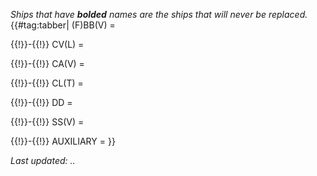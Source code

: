 ''Ships that have '''bolded''' names are the ships that will never be replaced.''
{{#tag:tabber|
(F)BB(V) =
{{{!}} style="radius:10px;cellpadding:10px;width:100%;" align="center" height="35px"
! align="center" style="cellpadding:10px;" {{!}} <font size=2>'''BB(V)''' </font>
! align="center" style="cellpadding:10px;" {{!}} <font size=2>'''Name''' </font>
! align="center" style="cellpadding:10px;" {{!}} <font size=2>'''Level''' </font>
! style="background:gray;" rowspan="9" {{!}}
! align="center" style="cellpadding:10px;" {{!}} <font size=2>'''FBB''' </font>
! align="center" style="cellpadding:10px;" {{!}} <font size=2>'''Name''' </font>
! align="center" style="cellpadding:10px;" {{!}} <font size=2>'''Level''' </font>
{{!}}-
{{!}} align="center" height="35px" {{!}} {{ShipBattleCardKai|Musashi/Kai}}
{{!}} align="center" height="35px" {{!}} <font size=2> '''Musashi Kai''' </font>
{{!}} align="center" height="35px" {{!}} <font size=2> 95 </font>
{{!}} align="center" height="35px" {{!}} {{ShipBattleCardKai|Kongou/Kai Ni}}
{{!}} align="center" height="35px" {{!}} <font size=2> '''Kongou Kai-2''' </font>
{{!}} align="center" height="35px" {{!}} <font size=2> '''99''' </font>
{{!}}-
{{!}} align="center" height="35px" {{!}} {{ShipBattleCardKai|Nagato/Kai}}
{{!}} align="center" height="35px" {{!}} <font size=2> '''Nagato Kai''' </font>
{{!}} align="center" height="35px" {{!}} <font size=2> 97 </font>
{{!}} align="center" height="35px" {{!}} {{ShipBattleCardKai|Hiei/Kai Ni}}
{{!}} align="center" height="35px" {{!}} <font size=2> '''Hiei Kai-2''' </font>
{{!}} align="center" height="35px" {{!}} <font size=2> '''99''' </font>
{{!}}-
{{!}} align="center" height="35px" {{!}} {{ShipBattleCardKai|Mutsu/Kai}}
{{!}} align="center" height="35px" {{!}} <font size=2> '''Mutsu Kai''' </font>
{{!}} align="center" height="35px" {{!}} <font size=2> 91 </font>
{{!}} align="center" height="35px" {{!}} {{ShipBattleCardKai|Haruna/Kai Ni}}
{{!}} align="center" height="35px" {{!}} <font size=2> '''Haruna Kai-2''' </font>
{{!}} align="center" height="35px" {{!}} <font size=2> '''99''' </font>
{{!}}-
{{!}} align="center" height="35px" {{!}} {{ShipBattleCardKai|Fusou/Kai Ni}}
{{!}} align="center" height="35px" {{!}} <font size=2> '''Fusou Kai-2''' </font>
{{!}} align="center" height="35px" {{!}} <font size=2> 90 </font>
{{!}} align="center" height="35px" {{!}} {{ShipBattleCardKai|Kirishima/Kai Ni}}
{{!}} align="center" height="35px" {{!}} <font size=2> '''Kirishima Kai-2''' </font>
{{!}} align="center" height="35px" {{!}} <font size=2> '''99''' </font>
{{!}}-
{{!}} align="center" height="35px" {{!}} {{ShipBattleCardKai|Yamashiro/Kai Ni}}
{{!}} align="center" height="35px" {{!}} <font size=2> '''Yamashiro Kai-2''' </font>
{{!}} align="center" height="35px" {{!}} <font size=2> 90 </font>
{{!}} align="center" height="35px" {{!}} {{ShipBattleCardKai|Bismarck/Drei}}
{{!}} align="center" height="35px" {{!}} <font size=2> '''Bismarck Drei''' </font>
{{!}} align="center" height="35px" {{!}} <font size=2> '''99''' </font>
{{!}}-
{{!}} align="center" height="35px" {{!}} {{ShipBattleCardKai|Ise/Kai}}
{{!}} align="center" height="35px" {{!}} <font size=2> Ise Kai </font>
{{!}} align="center" height="35px" {{!}} <font size=2> 95 </font>
{{!}} align="center" height="35px" {{!}} {{ShipBattleCardKai|Italia/}}
{{!}} align="center" height="35px" {{!}} <font size=2> '''Italia''' </font>
{{!}} align="center" height="35px" {{!}} <font size=2> 89 </font>
{{!}}-
{{!}} align="center" height="35px" {{!}} {{ShipBattleCardKai|Hyuuga/Kai}}
{{!}} align="center" height="35px" {{!}} <font size=2> Hyuuga Kai </font>
{{!}} align="center" height="35px" {{!}} <font size=2> 94 </font>
{{!}} align="center" height="35px" {{!}} {{ShipBattleCardKai|Iowa/Kai}}
{{!}} align="center" height="35px" {{!}} <font size=2> '''Iowa Kai''' </font>
{{!}} align="center" height="35px" {{!}} <font size=2> 97 </font>
{{!}}-
{{!}} align="center" height="35px" {{!}} {{ShipBattleCardKai|Warspite/Kai}}
{{!}} align="center" height="35px" {{!}} <font size=2> '''Warspite Kai''' </font>
{{!}} align="center" height="35px" {{!}} <font size=2> 95 </font>
{{!}}}

{{!}}-{{!}}
CV(L) =
{{{!}} style="radius:10px;cellpadding:10px;width:100%;" align="center" height="35px"
! align="center" style="cellpadding:10px;" {{!}} <font size=2>'''CV''' </font>
! align="center" style="cellpadding:10px;" {{!}} <font size=2>'''Name''' </font>
! align="center" style="cellpadding:10px;" {{!}} <font size=2>'''Level''' </font>
! style="background:gray;" rowspan="14" {{!}} 
! align="center" style="cellpadding:10px;" {{!}} <font size=2>'''CVL''' </font>
! align="center" style="cellpadding:10px;" {{!}} <font size=2>'''Name''' </font>
! align="center" style="cellpadding:10px;" {{!}} <font size=2>'''Level''' </font>
{{!}}-
{{!}} align="center" height="35px" {{!}} {{ShipBattleCardKai|Akagi/Kai}}
{{!}} align="center" height="35px" {{!}} <font size=2> '''Akagi Kai'''</font>
{{!}} align="center" height="35px" {{!}} <font size=2> 98 </font>
{{!}} align="center" height="35px" {{!}} {{ShipBattleCardKai|Hiyou/Kai}}
{{!}} align="center" height="35px" {{!}} <font size=2> '''Hiyou Kai''' </font>
{{!}} align="center" height="35px" {{!}} <font size=2> 96 </font>
{{!}}-
{{!}} align="center" height="35px" {{!}} {{ShipBattleCardKai|Kaga/Kai}}
{{!}} align="center" height="35px" {{!}} <font size=2> '''Kaga Kai''' </font>
{{!}} align="center" height="35px" {{!}} <font size=2> '''99''' </font>
{{!}} align="center" height="35px" {{!}} {{ShipBattleCardKai|Junyou/Kai Ni}}
{{!}} align="center" height="35px" {{!}} <font size=2> '''Jun'you Kai-2''' </font>
{{!}} align="center" height="35px" {{!}} <font size=2> 97 </font>
{{!}}-
{{!}} align="center" height="35px" {{!}} {{ShipBattleCardKai|Souryuu/Kai Ni}}
{{!}} align="center" height="35px" {{!}} <font size=2> '''Souryuu Kai-2''' </font>
{{!}} align="center" height="35px" {{!}} <font size=2> 98 </font>
{{!}} align="center" height="35px" {{!}} {{ShipBattleCardKai|Chitose/Carrier Kai Ni}}
{{!}} align="center" height="35px" {{!}} <font size=2> '''Chitose CV Kai-2''' </font>
{{!}} align="center" height="35px" {{!}} <font size=2> '''99''' </font>
{{!}}-
{{!}} align="center" height="35px" {{!}} {{ShipBattleCardKai|Hiryuu/Kai Ni}}
{{!}} align="center" height="35px" {{!}} <font size=2> '''Hiryuu Kai-2''' </font>
{{!}} align="center" height="35px" {{!}} <font size=2> 98 </font>
{{!}} align="center" height="35px" {{!}} {{ShipBattleCardKai|Chiyoda/Carrier Kai Ni}}
{{!}} align="center" height="35px" {{!}} <font size=2> '''Chiyoda CV Kai-2''' </font>
{{!}} align="center" height="35px" {{!}} <font size=2> '''99''' </font>
{{!}}-
{{!}} align="center" height="35px" {{!}} {{ShipBattleCardKai|Shoukaku/Kai Ni A}}
{{!}} align="center" height="35px" {{!}} <font size=2> '''Shoukaku Kai-2 A''' </font>
{{!}} align="center" height="35px" {{!}} <font size=2> '''99''' </font>
{{!}} align="center" height="35px" {{!}} {{ShipBattleCardKai|Ryuujou/Kai Ni}}
{{!}} align="center" height="35px" {{!}} <font size=2> '''Ryuujou Kai-2''' </font>
{{!}} align="center" height="35px" {{!}} <font size=2> 96 </font>
{{!}}-
{{!}} align="center" height="35px" {{!}} {{ShipBattleCardKai|Zuikaku/Kai Ni A}}
{{!}} align="center" height="35px" {{!}} <font size=2> '''Zuikaku Kai-2 A''' </font>
{{!}} align="center" height="35px" {{!}} <font size=2> '''99''' </font>
{{!}} align="center" height="35px" {{!}} {{ShipBattleCardKai|Shouhou/Kai}}
{{!}} align="center" height="35px" {{!}} <font size=2> Shouhou Kai </font>
{{!}} align="center" height="35px" {{!}} <font size=2> 88 </font>
{{!}}-
{{!}} align="center" height="35px" {{!}} {{ShipBattleCardKai|Taihou/Kai}}
{{!}} align="center" height="35px" {{!}} <font size=2> '''Taihou Kai''' </font>
{{!}} align="center" height="35px" {{!}} <font size=2> '''99''' </font>
{{!}} align="center" height="35px" {{!}} {{ShipBattleCardKai|Zuihou/Kai}}
{{!}} align="center" height="35px" {{!}} <font size=2> '''Zuihou Kai''' </font>
{{!}} align="center" height="35px" {{!}} <font size=2> 98 </font>
{{!}}-
{{!}} align="center" height="35px" {{!}} {{ShipBattleCardKai|Unryuu/Kai}}
{{!}} align="center" height="35px" {{!}} <font size=2> '''Unryuu Kai''' </font>
{{!}} align="center" height="35px" {{!}} <font size=2> 98 </font>
{{!}} align="center" height="35px" {{!}} {{ShipBattleCardKai|Ryuuhou/Kai}}
{{!}} align="center" height="35px" {{!}} <font size=2> '''Ryuuhou Kai''' </font>
{{!}} align="center" height="35px" {{!}} <font size=2> 86 </font>
{{!}}-
{{!}} align="center" height="35px" {{!}} {{ShipBattleCardKai|Amagi/Kai}}
{{!}} align="center" height="35px" {{!}} <font size=2> '''Amagi Kai''' </font>
{{!}} align="center" height="35px" {{!}} <font size=2> 98 </font>
{{!}} align="center" height="35px" {{!}} {{ShipBattleCardKai|Houshou/Kai}}
{{!}} align="center" height="35px" {{!}} <font size=2> Houshou Kai </font>
{{!}} align="center" height="35px" {{!}} <font size=2> 70 </font>
{{!}}-
{{!}} align="center" height="35px" {{!}} {{ShipBattleCardKai|Katsuragi/Kai}}
{{!}} align="center" height="35px" {{!}} <font size=2> '''Katsuragi Kai''' </font>
{{!}} align="center" height="35px" {{!}} <font size=2> 98 </font>
{{!}}-
{{!}} align="center" height="35px" {{!}} {{ShipBattleCardKai|Graf Zeppelin/Kai}}
{{!}} align="center" height="35px" {{!}} <font size=2> '''Graf Zeppelin Kai''' </font>
{{!}} align="center" height="35px" {{!}} <font size=2> 98 </font>
{{!}}-
{{!}} align="center" height="35px" {{!}} {{ShipBattleCardKai|Aquila/Kai}}
{{!}} align="center" height="35px" {{!}} <font size=2> '''Aquila Kai''' </font>
{{!}} align="center" height="35px" {{!}} <font size=2> 97 </font>
{{!}}-
{{!}} align="center" height="35px" {{!}} {{ShipBattleCardKai|Saratoga/Kai}}
{{!}} align="center" height="35px" {{!}} <font size=2> '''Saratoga Kai''' </font>
{{!}} align="center" height="35px" {{!}} <font size=2> 90 </font>
{{!}}}

{{!}}-{{!}}
CA(V) =
{{{!}} style="radius:10px;cellpadding:10px;width:100%;" align="center" height="35px"
! align="center" style="cellpadding:10px;" {{!}} <font size=2>'''CA''' </font>
! align="center" style="cellpadding:10px;" {{!}} <font size=2>'''Name''' </font>
! align="center" style="cellpadding:10px;" {{!}} <font size=2>'''Level''' </font>
! style="background:gray;" rowspan="13" {{!}} 
! align="center" style="cellpadding:10px;" {{!}} <font size=2>'''CAV''' </font>
! align="center" style="cellpadding:10px;" {{!}} <font size=2>'''Name''' </font>
! align="center" style="cellpadding:10px;" {{!}} <font size=2>'''Level''' </font>
{{!}}-
{{!}} align="center" height="35px" {{!}} {{ShipBattleCardKai|Maya/Kai Ni}}
{{!}} align="center" height="35px" {{!}} <font size=2> '''Maya Kai-2''' </font>
{{!}} align="center" height="35px" {{!}} <font size=2> 98 </font>
{{!}} align="center" height="35px" {{!}} {{ShipBattleCardKai|Tone/Kai Ni}}
{{!}} align="center" height="35px" {{!}} <font size=2> '''Tone Kai-2''' </font>
{{!}} align="center" height="35px" {{!}} <font size=2> 97 </font>
{{!}}-
{{!}} align="center" height="35px" {{!}} {{ShipBattleCardKai|Choukai/Kai Ni|layers=ring ring_glow}}
{{!}} align="center" height="35px" {{!}} <font size=2> '''Choukai Kai-2''' </font>
{{!}} align="center" height="35px" {{!}} <font size=2> '''141''' </font>
{{!}} align="center" height="35px" {{!}} {{ShipBattleCardKai|Chikuma/Kai Ni}}
{{!}} align="center" height="35px" {{!}} <font size=2> '''Chikuma Kai-2''' </font>
{{!}} align="center" height="35px" {{!}} <font size=2> 97 </font>
{{!}}-
{{!}} align="center" height="35px" {{!}} {{ShipBattleCardKai|Myoukou/Kai Ni}}
{{!}} align="center" height="35px" {{!}} <font size=2> '''Myoukou Kai-2''' </font>
{{!}} align="center" height="35px" {{!}} <font size=2> 94 </font>
{{!}} align="center" height="35px" {{!}} {{ShipBattleCardKai|Mogami/Kai}}
{{!}} align="center" height="35px" {{!}} <font size=2> '''Mogami Kai''' </font>
{{!}} align="center" height="35px" {{!}} <font size=2> 89 </font>
{{!}}-
{{!}} align="center" height="35px" {{!}} {{ShipBattleCardKai|Nachi/Kai Ni}}
{{!}} align="center" height="35px" {{!}} <font size=2> '''Nachi Kai-2''' </font>
{{!}} align="center" height="35px" {{!}} <font size=2> 82 </font>
{{!}} align="center" height="35px" {{!}} {{ShipBattleCardKai|Mikuma/Kai}}
{{!}} align="center" height="35px" {{!}} <font size=2> '''Mikuma Kai''' </font>
{{!}} align="center" height="35px" {{!}} <font size=2> 85 </font>
{{!}}-
{{!}} align="center" height="35px" {{!}} {{ShipBattleCardKai|Ashigara/Kai Ni}}
{{!}} align="center" height="35px" {{!}} <font size=2> '''Ashigara Kai-2''' </font>
{{!}} align="center" height="35px" {{!}} <font size=2> 81 </font>
{{!}} align="center" height="35px" {{!}} {{ShipBattleCardKai|Suzuya/Kai}}
{{!}} align="center" height="35px" {{!}} <font size=2> '''Suzuya Kai''' </font>
{{!}} align="center" height="35px" {{!}} <font size=2> 85 </font>
{{!}}-
{{!}} align="center" height="35px" {{!}} {{ShipBattleCardKai|Haguro/Kai Ni}}
{{!}} align="center" height="35px" {{!}} <font size=2> '''Haguro Kai-2''' </font>
{{!}} align="center" height="35px" {{!}} <font size=2> 96 </font>
{{!}} align="center" height="35px" {{!}} {{ShipBattleCardKai|Kumano/Kai}}
{{!}} align="center" height="35px" {{!}} <font size=2> '''Kumano Kai''' </font>
{{!}} align="center" height="35px" {{!}} <font size=2> 83 </font>
{{!}}-
{{!}} align="center" height="35px" {{!}} {{ShipBattleCardKai|Furutaka/Kai Ni}}
{{!}} align="center" height="35px" {{!}} <font size=2> Furutaka Kai-2 </font>
{{!}} align="center" height="35px" {{!}} <font size=2> 70 </font>
{{!}}-
{{!}} align="center" height="35px" {{!}} {{ShipBattleCardKai|Kako/Kai Ni}}
{{!}} align="center" height="35px" {{!}} <font size=2> Kako Kai-2 </font>
{{!}} align="center" height="35px" {{!}} <font size=2> 70 </font>
{{!}}-
{{!}} align="center" height="35px" {{!}} {{ShipBattleCardKai|Kinugasa/Kai Ni}}
{{!}} align="center" height="35px" {{!}} <font size=2> Kinugasa Kai-2 </font>
{{!}} align="center" height="35px" {{!}} <font size=2> 55 </font>
{{!}}-
{{!}} align="center" height="35px" {{!}} {{ShipBattleCardKai|Prinz Eugen/Kai}}
{{!}} align="center" height="35px" {{!}} <font size=2> '''Prinz Eugen Kai''' </font>
{{!}} align="center" height="35px" {{!}} <font size=2> 96 </font>
{{!}}-
{{!}} align="center" height="35px" {{!}} {{ShipBattleCardKai|Zara/Due}}
{{!}} align="center" height="35px" {{!}} <font size=2> '''Zara Due''' </font>
{{!}} align="center" height="35px" {{!}} <font size=2> 88 </font>
{{!}}-
{{!}} align="center" height="35px" {{!}} {{ShipBattleCardKai|Pola/Kai}}
{{!}} align="center" height="35px" {{!}} <font size=2> '''Pola Kai'''</font>
{{!}} align="center" height="35px" {{!}} <font size=2> 92 </font>
{{!}}}

{{!}}-{{!}}
CL(T) =
{{{!}} style="radius:10px;cellpadding:10px;width:100%;" align="center" height="35px"
! align="center" style="cellpadding:10px;" {{!}} <font size=2>'''CL''' </font>
! align="center" style="cellpadding:10px;" {{!}} <font size=2>'''Name''' </font>
! align="center" style="cellpadding:10px;" {{!}} <font size=2>'''Level''' </font>
! style="background:gray;" rowspan="13" {{!}} 
! align="center" style="cellpadding:10px;" {{!}} <font size=2>'''CLT''' </font>
! align="center" style="cellpadding:10px;" {{!}} <font size=2>'''Name''' </font>
! align="center" style="cellpadding:10px;" {{!}} <font size=2>'''Level''' </font>
{{!}}-
{{!}} align="center" height="35px" {{!}} {{ShipBattleCardKai|Kuma/Kai}}
{{!}} align="center" height="35px" {{!}} <font size=2> '''Kuma Kai''' </font>
{{!}} align="center" height="35px" {{!}} <font size=2> 97 </font>
{{!}} align="center" height="35px" {{!}} {{ShipBattleCardKai|Kitakami/Kai Ni}}
{{!}} align="center" height="35px" {{!}} <font size=2> '''Kitakami Kai-2''' </font>
{{!}} align="center" height="35px" {{!}} <font size=2> '''99''' </font>
{{!}}-
{{!}} align="center" height="35px" {{!}} {{ShipBattleCardKai|Nagara/Kai}}
{{!}} align="center" height="35px" {{!}} <font size=2> '''Nagara Kai''' </font>
{{!}} align="center" height="35px" {{!}} <font size=2> 64 </font>
{{!}} align="center" height="35px" {{!}} {{ShipBattleCardKai|Ooi/Kai Ni}}
{{!}} align="center" height="35px" {{!}} <font size=2> '''Ooi Kai-2''' </font>
{{!}} align="center" height="35px" {{!}} <font size=2> '''99''' </font>
{{!}}-
{{!}} align="center" height="35px" {{!}} {{ShipBattleCardKai|Isuzu/Kai Ni}}
{{!}} align="center" height="35px" {{!}} <font size=2> '''Isuzu Kai-2''' </font>
{{!}} align="center" height="35px" {{!}} <font size=2> 80 </font>
{{!}} align="center" height="35px" {{!}} {{ShipBattleCardKai|Kiso/Kai Ni}}
{{!}} align="center" height="35px" {{!}} <font size=2> '''Kiso Kai-2''' </font>
{{!}} align="center" height="35px" {{!}} <font size=2> '''99''' </font>
{{!}}-
{{!}} align="center" height="35px" {{!}} {{ShipBattleCardKai|Kinu/Kai Ni}}
{{!}} align="center" height="35px" {{!}} <font size=2> '''Kinu Kai-2''' </font>
{{!}} align="center" height="35px" {{!}} <font size=2> 94 </font>
{{!}}-
{{!}} align="center" height="35px" {{!}} {{ShipBattleCardKai|Abukuma/Kai Ni}}
{{!}} align="center" height="35px" {{!}} <font size=2> '''Abukuma Kai-2''' </font>
{{!}} align="center" height="35px" {{!}} <font size=2> '''99''' </font>
{{!}}-
{{!}} align="center" height="35px" {{!}} {{ShipBattleCardKai|Yuubari/Kai}}
{{!}} align="center" height="35px" {{!}} <font size=2> '''Yuubari Kai''' </font>
{{!}} align="center" height="35px" {{!}} <font size=2> 93 </font>
{{!}}-
{{!}} align="center" height="35px" {{!}} {{ShipBattleCardKai|Sendai/Kai Ni}}
{{!}} align="center" height="35px" {{!}} <font size=2> '''Sendai Kai-2''' </font>
{{!}} align="center" height="35px" {{!}} <font size=2> 86 </font>
{{!}}-
{{!}} align="center" height="35px" {{!}} {{ShipBattleCardKai|Jintsuu/Kai Ni}}
{{!}} align="center" height="35px" {{!}} <font size=2> '''Jintsuu Kai-2''' </font>
{{!}} align="center" height="35px" {{!}} <font size=2> 89 </font>
{{!}}-
{{!}} align="center" height="35px" {{!}} {{ShipBattleCardKai|Naka/Kai Ni}}
{{!}} align="center" height="35px" {{!}} <font size=2> '''Naka Kai-2''' </font>
{{!}} align="center" height="35px" {{!}} <font size=2> 79 </font>
{{!}}-
{{!}} align="center" height="35px" {{!}} {{ShipBattleCardKai|Yahagi/Kai}}
{{!}} align="center" height="35px" {{!}} <font size=2> '''Yahagi Kai''' </font>
{{!}} align="center" height="35px" {{!}} <font size=2> 51 </font>
{{!}}-
{{!}} align="center" height="35px" {{!}} {{ShipBattleCardKai|Sakawa/Kai}}
{{!}} align="center" height="35px" {{!}} <font size=2> '''Sakawa Kai''' </font>
{{!}} align="center" height="35px" {{!}} <font size=2> 92 </font>
{{!}}-
{{!}} align="center" height="35px" {{!}} {{ShipBattleCardKai|Ooyodo/Kai}}
{{!}} align="center" height="35px" {{!}} <font size=2> '''Ooyodo Kai''' </font>
{{!}} align="center" height="35px" {{!}} <font size=2> 93 </font>
{{!}}}

{{!}}-{{!}}
DD =
{{{!}} style="radius:10px;cellpadding:10px;width:100%;" align="center" height="35px"
! align="center" style="cellpadding:10px;" {{!}} <font size=2>'''DD''' </font>
! align="center" style="cellpadding:10px;" {{!}} <font size=2>'''Name''' </font>
! align="center" style="cellpadding:10px;" {{!}} <font size=2>'''Level''' </font>
! style="background:gray;" rowspan="18" {{!}} 
! align="center" style="cellpadding:10px;" {{!}} <font size=2>'''DD''' </font>
! align="center" style="cellpadding:10px;" {{!}} <font size=2>'''Name''' </font>
! align="center" style="cellpadding:10px;" {{!}} <font size=2>'''Level''' </font>
{{!}}-
{{!}} align="center" height="35px" {{!}} {{ShipBattleCardKai|Akizuki/Kai}}
{{!}} align="center" height="35px" {{!}} <font size=2> '''Akizuki Kai''' </font>
{{!}} align="center" height="35px" {{!}} <font size=2> 97 </font>
{{!}} align="center" height="35px" {{!}} {{ShipBattleCardKai|Верный/}}
{{!}} align="center" height="35px" {{!}} <font size=2> '''Верный''' </font>
{{!}} align="center" height="35px" {{!}} <font size=2> 89 </font>
{{!}}-
{{!}} align="center" height="35px" {{!}} {{ShipBattleCardKai|Teruzuki/Kai}}
{{!}} align="center" height="35px" {{!}} <font size=2> '''Teruzuki Kai''' </font>
{{!}} align="center" height="35px" {{!}} <font size=2> 97 </font>
{{!}} align="center" height="35px" {{!}} {{ShipBattleCardKai|Ikazuchi/Kai}}
{{!}} align="center" height="35px" {{!}} <font size=2> '''Ikazuchi Kai''' </font>
{{!}} align="center" height="35px" {{!}} <font size=2> 79 </font>
{{!}}-
{{!}} align="center" height="35px" {{!}} {{ShipBattleCardKai|Hatsuzuki/Kai}}
{{!}} align="center" height="35px" {{!}} <font size=2> '''Hatsuzuki Kai''' </font>
{{!}} align="center" height="35px" {{!}} <font size=2> 98 </font>
{{!}} align="center" height="35px" {{!}} {{ShipBattleCardKai|Inazuma/Kai}}
{{!}} align="center" height="35px" {{!}} <font size=2> '''Inazuma Kai''' </font>
{{!}} align="center" height="35px" {{!}} <font size=2> 79 </font>
{{!}}-
{{!}} align="center" height="35px" {{!}} {{ShipBattleCardKai|Shimakaze/Kai}}
{{!}} align="center" height="35px" {{!}} <font size=2> '''Shimakaze Kai''' </font>
{{!}} align="center" height="35px" {{!}} <font size=2> 82 </font>
{{!}} align="center" height="35px" {{!}} {{ShipBattleCardKai|Fujinami/}}
{{!}} align="center" height="35px" {{!}} <font size=2> Fujinami </font>
{{!}} align="center" height="35px" {{!}} <font size=2> 25 </font>
{{!}}-
{{!}} align="center" height="35px" {{!}} {{ShipBattleCardKai|Shigure/Kai Ni}}
{{!}} align="center" height="35px" {{!}} <font size=2> '''Shigure Kai-2''' </font>
{{!}} align="center" height="35px" {{!}} <font size=2> 96 </font>
{{!}} align="center" height="35px" {{!}} {{ShipBattleCardKai|Asashimo/Kai}}
{{!}} align="center" height="35px" {{!}} <font size=2> '''Asashimo Kai''' </font>
{{!}} align="center" height="35px" {{!}} <font size=2> 94 </font>
{{!}}-
{{!}} align="center" height="35px" {{!}} {{ShipBattleCardKai|Yuudachi/Kai Ni}}
{{!}} align="center" height="35px" {{!}} <font size=2> '''Yuudachi Kai-2''' </font>
{{!}} align="center" height="35px" {{!}} <font size=2> 98 </font>
{{!}} align="center" height="35px" {{!}} {{ShipBattleCardKai|Mutsuki/Kai Ni}}
{{!}} align="center" height="35px" {{!}} <font size=2> '''Mutsuki Kai-2''' </font>
{{!}} align="center" height="35px" {{!}} <font size=2> 88 </font>
{{!}}-
{{!}} align="center" height="35px" {{!}} {{ShipBattleCardKai|Yamakaze/Kai}}
{{!}} align="center" height="35px" {{!}} <font size=2> '''Yamakaze Kai''' </font>
{{!}} align="center" height="35px" {{!}} <font size=2> 67 </font>
{{!}} align="center" height="35px" {{!}} {{ShipBattleCardKai|Kisaragi/Kai Ni}}
{{!}} align="center" height="35px" {{!}} <font size=2> '''Kisaragi Kai-2''' </font>
{{!}} align="center" height="35px" {{!}} <font size=2> 88 </font>
{{!}}-
{{!}} align="center" height="35px" {{!}} {{ShipBattleCardKai|Kawakaze/Kai Ni}}
{{!}} align="center" height="35px" {{!}} <font size=2> '''Kawakaze Kai-2''' </font>
{{!}} align="center" height="35px" {{!}} <font size=2> 86 </font>
{{!}} align="center" height="35px" {{!}} {{ShipBattleCardKai|Satsuki/Kai Ni}}
{{!}} align="center" height="35px" {{!}} <font size=2> '''Satsuki Kai-2''' </font>
{{!}} align="center" height="35px" {{!}} <font size=2> 96 </font>
{{!}}-
{{!}} align="center" height="35px" {{!}} {{ShipBattleCardKai|Asashio/Kai Ni D}}
{{!}} align="center" height="35px" {{!}} <font size=2> '''Asashio Kai-2 D''' </font>
{{!}} align="center" height="35px" {{!}} <font size=2> 97 </font>
{{!}} align="center" height="35px" {{!}} {{ShipBattleCardKai|Minazuki/Kai}}
{{!}} align="center" height="35px" {{!}} <font size=2> Minazuki Kai </font>
{{!}} align="center" height="35px" {{!}} <font size=2> 68 </font>
{{!}}-
{{!}} align="center" height="35px" {{!}} {{ShipBattleCardKai|Ooshio/Kai Ni}}
{{!}} align="center" height="35px" {{!}} <font size=2> '''Ooshio Kai-2''' </font>
{{!}} align="center" height="35px" {{!}} <font size=2> 85 </font>
{{!}} align="center" height="35px" {{!}} {{ShipBattleCardKai|Z1/Zwei}}
{{!}} align="center" height="35px" {{!}} <font size=2> '''Z1 Zwei''' </font>
{{!}} align="center" height="35px" {{!}} <font size=2> 72 </font>
{{!}}-
{{!}} align="center" height="35px" {{!}} {{ShipBattleCardKai|Arashio/Kai Ni}}
{{!}} align="center" height="35px" {{!}} <font size=2> '''Arashio Kai-2''' </font>
{{!}} align="center" height="35px" {{!}} <font size=2> 71 </font>
{{!}} align="center" height="35px" {{!}} {{ShipBattleCardKai|Z3/Kai}}
{{!}} align="center" height="35px" {{!}} <font size=2> '''Z3 Kai''' </font>
{{!}} align="center" height="35px" {{!}} <font size=2> 39 </font>
{{!}}-
{{!}} align="center" height="35px" {{!}} {{ShipBattleCardKai|Kasumi/Kai Ni}}
{{!}} align="center" height="35px" {{!}} <font size=2> '''Kasumi Kai-2''' </font>
{{!}} align="center" height="35px" {{!}} <font size=2> 93 </font>
{{!}} align="center" height="35px" {{!}} {{ShipBattleCardKai|Libeccio/Kai}}
{{!}} align="center" height="35px" {{!}} <font size=2> '''Libeccio Kai''' </font>
{{!}} align="center" height="35px" {{!}} <font size=2> 94 </font>
{{!}}-
{{!}} align="center" height="35px" {{!}} {{ShipBattleCardKai|Yukikaze/Kai}}
{{!}} align="center" height="35px" {{!}} <font size=2> '''Yukikaze Kai''' </font>
{{!}} align="center" height="35px" {{!}} <font size=2> 96 </font>
{{!}} align="center" height="35px" {{!}} {{ShipBattleCardKai|Kamikaze/Kai}}
{{!}} align="center" height="35px" {{!}} <font size=2> '''Kamikaze Kai''' </font>
{{!}} align="center" height="35px" {{!}} <font size=2> 78 </font>
{{!}}-
{{!}} align="center" height="35px" {{!}} {{ShipBattleCardKai|Fubuki/Kai Ni}}
{{!}} align="center" height="35px" {{!}} <font size=2> '''Fubuki Kai-2''' </font>
{{!}} align="center" height="35px" {{!}} <font size=2> 87 </font>
{{!}} align="center" height="35px" {{!}} {{ShipBattleCardKai|Asakaze/Kai}}
{{!}} align="center" height="35px" {{!}} <font size=2> '''Asakaze Kai''' </font>
{{!}} align="center" height="35px" {{!}} <font size=2> 61 </font>
{{!}}-
{{!}} align="center" height="35px" {{!}} {{ShipBattleCardKai|Ayanami/Kai Ni}}
{{!}} align="center" height="35px" {{!}} <font size=2> '''Ayanami Kai-2''' </font>
{{!}} align="center" height="35px" {{!}} <font size=2> 95 </font>
{{!}} align="center" height="35px" {{!}} {{ShipBattleCardKai|Harukaze/Kai}}
{{!}} align="center" height="35px" {{!}} <font size=2> '''Harukaze Kai''' </font>
{{!}} align="center" height="35px" {{!}} <font size=2> 78 </font>
{{!}}-
{{!}} align="center" height="35px" {{!}} {{ShipBattleCardKai|Akatsuki/Kai Ni}}
{{!}} align="center" height="35px" {{!}} <font size=2> '''Akatsuki Kai-2''' </font>
{{!}} align="center" height="35px" {{!}} <font size=2> 85 </font>
{{!}} align="center" height="35px" {{!}} {{ShipBattleCardKai|Matsukaze/}}
{{!}} align="center" height="35px" {{!}} <font size=2> '''Matsukaze''' </font>
{{!}} align="center" height="35px" {{!}} <font size=2> 30 </font>
{{!}}}

{{!}}-{{!}}
SS(V) =
{{{!}} style="radius:10px;cellpadding:10px;width:100%;" align="center" height="35px"
! align="center" style="cellpadding:10px;" {{!}} <font size=2>'''SS(V)''' </font>
! align="center" style="cellpadding:10px;" {{!}} <font size=2>'''Name''' </font>
! align="center" style="cellpadding:10px;" {{!}} <font size=2>'''Level''' </font>
! style="background:gray;" rowspan="7" {{!}} 
! align="center" style="cellpadding:10px;" {{!}} <font size=2>'''SS(V)''' </font>
! align="center" style="cellpadding:10px;" {{!}} <font size=2>'''Name''' </font>
! align="center" style="cellpadding:10px;" {{!}} <font size=2>'''Level''' </font>
{{!}}-
{{!}} align="center" height="35px" {{!}} {{ShipBattleCardKai|I-401/Kai}}
{{!}} align="center" height="35px" {{!}} <font size=2> '''I-401 Kai''' </font>
{{!}} align="center" height="35px" {{!}} <font size=2> '''99''' </font>
{{!}} align="center" height="35px" {{!}} {{ShipBattleCardKai|I-168/Kai}}
{{!}} align="center" height="35px" {{!}} <font size=2> '''I-168 Kai''' </font>
{{!}} align="center" height="35px" {{!}} <font size=2> '''99''' </font>
{{!}}-
{{!}} align="center" height="35px" {{!}} {{ShipBattleCardKai|I-19/Kai}}
{{!}} align="center" height="35px" {{!}} <font size=2> '''I-19 Kai''' </font>
{{!}} align="center" height="35px" {{!}} <font size=2> '''99''' </font>
{{!}} align="center" height="35px" {{!}} {{ShipBattleCardKai|I-26/Kai}}
{{!}} align="center" height="35px" {{!}} <font size=2> '''I-26 Kai''' </font>
{{!}} align="center" height="35px" {{!}} <font size=2> '''99''' </font>
{{!}}-
{{!}} align="center" height="35px" {{!}} {{ShipBattleCardKai|I-8/Kai}}
{{!}} align="center" height="35px" {{!}} <font size=2> '''I-8 Kai''' </font>
{{!}} align="center" height="35px" {{!}} <font size=2> '''99''' </font>
{{!}} align="center" height="35px" {{!}} {{ShipBattleCardKai|I-58/Kai}}
{{!}} align="center" height="35px" {{!}} <font size=2> '''I-58 Kai''' </font>
{{!}} align="center" height="35px" {{!}} <font size=2> '''99''' </font>
{{!}}-
{{!}} align="center" height="35px" {{!}} {{ShipBattleCardKai|U-511/Kai}}
{{!}} align="center" height="35px" {{!}} <font size=2> '''U-511 Kai''' </font>
{{!}} align="center" height="35px" {{!}} <font size=2> '''99''' </font>
{{!}} align="center" height="35px" {{!}} {{ShipBattleCardKai|Ro-500/}}
{{!}} align="center" height="35px" {{!}} <font size=2> '''Ro-500''' </font>
{{!}} align="center" height="35px" {{!}} <font size=2> '''99''' </font>
{{!}}-
{{!}} align="center" height="35px" {{!}} {{ShipBattleCardKai|I-13/}}
{{!}} align="center" height="35px" {{!}} <font size=2> '''I-13''' </font>
{{!}} align="center" height="35px" {{!}} <font size=2> 55 </font>
{{!}} align="center" height="35px" {{!}} {{ShipBattleCardKai|I-14/}}
{{!}} align="center" height="35px" {{!}} <font size=2> '''I-14''' </font>
{{!}} align="center" height="35px" {{!}} <font size=2> 55 </font>
{{!}}-
{{!}} align="center" height="35px" {{!}} {{ShipBattleCardKai|Maruyu/Kai}}
{{!}} align="center" height="35px" {{!}} <font size=2> Maruyu Kai </font>
{{!}} align="center" height="35px" {{!}} <font size=2 color=red> ''~Food~'' </font>
{{!}}}

{{!}}-{{!}}
AUXILIARY =
{{{!}} style="radius:10px;cellpadding:10px;width:100%;" align="center" height="35px"
! align="center" style="cellpadding:10px;" {{!}} <font size=2>'''Aux.''' </font>
! align="center" style="cellpadding:10px;" {{!}} <font size=2>'''Name''' </font>
! align="center" style="cellpadding:10px;" {{!}} <font size=2>'''Level''' </font>
! style="background:gray;" rowspan="6" {{!}} 
! align="center" style="cellpadding:10px;" {{!}} <font size=2>'''Aux.''' </font>
! align="center" style="cellpadding:10px;" {{!}} <font size=2>'''Name''' </font>
! align="center" style="cellpadding:10px;" {{!}} <font size=2>'''Level''' </font>
{{!}}-
{{!}} align="center" height="35px" {{!}} {{ShipBattleCardKai|Katori/Kai}}
{{!}} align="center" height="35px" {{!}} <font size=2> '''Katori Kai''' </font>
{{!}} align="center" height="35px" {{!}} <font size=2> 66 </font>
{{!}} align="center" height="35px" {{!}} {{ShipBattleCardKai|Akashi/Kai}}
{{!}} align="center" height="35px" {{!}} <font size=2> '''Akashi Kai''' </font>
{{!}} align="center" height="35px" {{!}} <font size=2> 61 </font>
{{!}}-
{{!}} align="center" height="35px" {{!}} {{ShipBattleCardKai|Kashima/Kai}}
{{!}} align="center" height="35px" {{!}} <font size=2> '''Kashima Kai''' </font>
{{!}} align="center" height="35px" {{!}} <font size=2> '''99''' </font>
{{!}} align="center" height="35px" {{!}} {{ShipBattleCardKai|Akitsu Maru/Kai}}
{{!}} align="center" height="35px" {{!}} <font size=2> '''Akitsu Maru Kai''' </font>
{{!}} align="center" height="35px" {{!}} <font size=2> 61 </font>
{{!}}-
{{!}} align="center" height="35px" {{!}} {{ShipBattleCardKai|Mizuho/Kai}}
{{!}} align="center" height="35px" {{!}} <font size=2> '''Mizuho Kai''' </font>
{{!}} align="center" height="35px" {{!}} <font size=2> 79 </font>
{{!}} align="center" height="35px" {{!}} {{ShipBattleCardKai|Hayasui/Kai}}
{{!}} align="center" height="35px" {{!}} <font size=2> '''Hayasui Kai''' </font>
{{!}} align="center" height="35px" {{!}} <font size=2> 62 </font>
{{!}}-
{{!}} align="center" height="35px" {{!}} {{ShipBattleCardKai|Akitsushima/Kai}}
{{!}} align="center" height="35px" {{!}} <font size=2> '''Akitsushima Kai''' </font>
{{!}} align="center" height="35px" {{!}} <font size=2> 61 </font>
{{!}} align="center" height="35px" {{!}} {{ShipBattleCardKai|Taigei/}}
{{!}} align="center" height="35px" {{!}} <font size=2> '''Taigei''' </font>
{{!}} align="center" height="35px" {{!}} <font size=2> 43 </font>
{{!}}-
{{!}} align="center" height="35px" {{!}} {{ShipBattleCardKai|Commandant Teste/Kai}}
{{!}} align="center" height="35px" {{!}} <font size=2> '''Commandant Teste Kai''' </font>
{{!}} align="center" height="35px" {{!}} <font size=2> 64 </font>
{{!}}}
}}

<div align="left">
''Last updated: {{REVISIONDAY2}}.{{REVISIONMONTH}}.{{REVISIONYEAR}}''
</div>